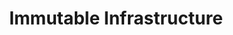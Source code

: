 ---
id: "sd_tf_hard_010"
questionType: "TRUE_FALSE"
title: "Immutable Infrastructure"
statement: "Immutable infrastructure discourages in-place updates to servers."
difficulty: "HARD"
category: "System Design"
correctAnswer: true
explanation: "Immutable infrastructure replaces servers rather than modifying them."
---